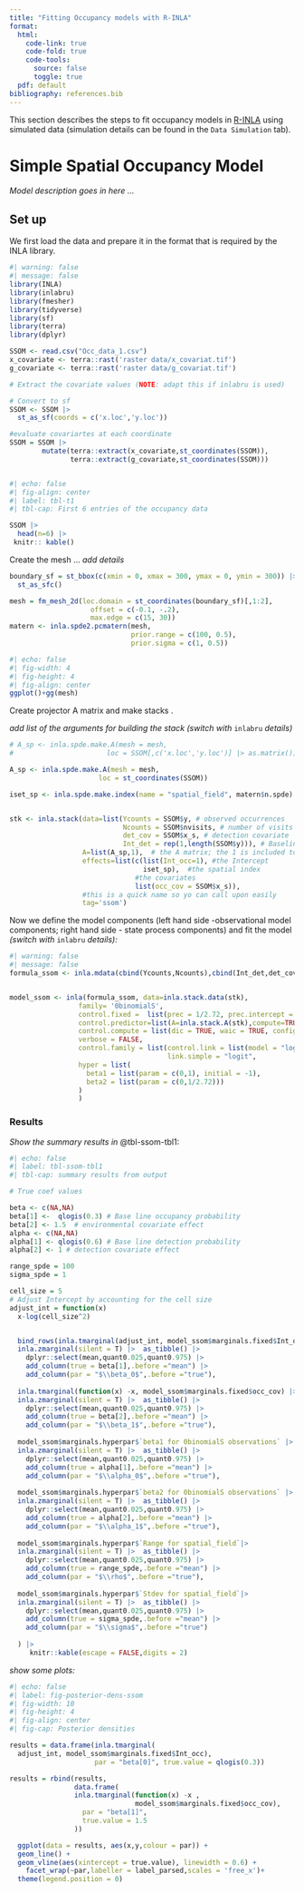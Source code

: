 ```yaml
---
title: "Fitting Occupancy models with R-INLA"
format: 
  html: 
    code-link: true
    code-fold: true
    code-tools: 
      source: false
      toggle: true
  pdf: default
bibliography: references.bib
---
```


This section describes the steps to fit occupancy models in [R-INLA](https://www.r-inla.org/) using simulated data (simulation details can be found in the `Data Simulation` tab).

# Simple Spatial Occupancy Model

*Model description goes in here ...*

## Set up

We first load the data and prepare it in the format that is required by the INLA library.
```r
#| warning: false
#| message: false
library(INLA)
library(inlabru)
library(fmesher)
library(tidyverse)
library(sf)
library(terra)
library(dplyr)

SSOM <- read.csv("Occ_data_1.csv")
x_covariate <- terra::rast('raster data/x_covariat.tif')
g_covariate <- terra::rast('raster data/g_covariat.tif')

# Extract the covariate values (NOTE: adapt this if inlabru is used)

# Convert to sf 
SSOM <- SSOM |>
  st_as_sf(coords = c('x.loc','y.loc')) 

#evaluate covariartes at each coordinate
SSOM = SSOM |> 
        mutate(terra::extract(x_covariate,st_coordinates(SSOM)),
               terra::extract(g_covariate,st_coordinates(SSOM)))



```

```r
#| echo: false
#| fig-align: center
#| label: tbl-t1
#| tbl-cap: First 6 entries of the occupancy data

SSOM |>
  head(n=6) |>
 knitr:: kable()

```

Create the mesh ... *add details*

```r
boundary_sf = st_bbox(c(xmin = 0, xmax = 300, ymax = 0, ymin = 300)) |> 
  st_as_sfc()

mesh = fm_mesh_2d(loc.domain = st_coordinates(boundary_sf)[,1:2],
                    offset = c(-0.1, -.2),
                    max.edge = c(15, 30))
matern <- inla.spde2.pcmatern(mesh,
                              prior.range = c(100, 0.5),  
                              prior.sigma = c(1, 0.5))

```

```r
#| echo: false
#| fig-width: 4
#| fig-height: 4
#| fig-align: center
ggplot()+gg(mesh)
```

Create projector A matrix and make stacks .

*add list of the arguments for building the stack (switch with* `inlabru` *details)*

```r
# A_sp <- inla.spde.make.A(mesh = mesh, 
#                       loc = SSOM[,c('x.loc','y.loc')] |> as.matrix())

A_sp <- inla.spde.make.A(mesh = mesh, 
                      loc = st_coordinates(SSOM))

iset_sp <- inla.spde.make.index(name = "spatial_field", matern$n.spde)


stk <- inla.stack(data=list(Ycounts = SSOM$y, # observed occurrences
                            Ncounts = SSOM$nvisits, # number of visits
                            det_cov = SSOM$x_s, # detection covariate
                            Int_det = rep(1,length(SSOM$y))), # Baseline detection 
                  A=list(A_sp,1),  # the A matrix; the 1 is included to make the list(covariates)
                  effects=list(c(list(Int_occ=1), #the Intercept
                                 iset_sp),  #the spatial index
                               #the covariates
                               list(occ_cov = SSOM$x_s)), 
                  #this is a quick name so yo can call upon easily
                  tag='ssom')


```

Now we define the model components (left hand side -observational model components; right hand side - state process components) and fit the model *(switch with* `inlabru` *details):*

```r
#| warning: false
#| message: false
formula_ssom <- inla.mdata(cbind(Ycounts,Ncounts),cbind(Int_det,det_cov)) ~  -1 + Int_occ +  occ_cov +  f(spatial_field, model=matern) 


model_ssom <- inla(formula_ssom, data=inla.stack.data(stk), 
                 family= '0binomialS',
                 control.fixed =  list(prec = 1/2.72, prec.intercept = 1/2.72),
                 control.predictor=list(A=inla.stack.A(stk),compute=TRUE),
                 control.compute = list(dic = TRUE, waic = TRUE, config = TRUE),
                 verbose = FALSE,
                 control.family = list(control.link = list(model = "logit"),
                                       link.simple = "logit",
                 hyper = list(
                   beta1 = list(param = c(0,1), initial = -1),
                   beta2 = list(param = c(0,1/2.72)))
                 )
                 )

```

### Results

*Show the summary results in* @tbl-ssom-tbl1:

```r
#| echo: false
#| label: tbl-ssom-tbl1
#| tbl-cap: summary results from output

# True coef values

beta <- c(NA,NA)
beta[1] <-  qlogis(0.3) # Base line occupancy probability
beta[2] <- 1.5  # environmental covariate effect
alpha <- c(NA,NA)
alpha[1] <- qlogis(0.6) # Base line detection probability
alpha[2] <- 1 # detection covariate effect

range_spde = 100
sigma_spde = 1

cell_size = 5
# Adjust Intercept by accounting for the cell size
adjust_int = function(x)
  x-log(cell_size^2)


  bind_rows(inla.tmarginal(adjust_int, model_ssom$marginals.fixed$Int_occ) |>
  inla.zmarginal(silent = T) |>  as_tibble() |> 
    dplyr::select(mean,quant0.025,quant0.975) |>
    add_column(true = beta[1],.before ="mean") |>
    add_column(par = "$\\beta_0$",.before ="true"),
  
  inla.tmarginal(function(x) -x, model_ssom$marginals.fixed$occ_cov) |>
  inla.zmarginal(silent = T) |>  as_tibble() |> 
    dplyr::select(mean,quant0.025,quant0.975) |>
    add_column(true = beta[2],.before ="mean") |>
    add_column(par = "$\\beta_1$",.before ="true"),
  
  model_ssom$marginals.hyperpar$`beta1 for 0binomialS observations` |>
  inla.zmarginal(silent = T) |>  as_tibble() |> 
    dplyr::select(mean,quant0.025,quant0.975) |>
    add_column(true = alpha[1],.before ="mean") |>
    add_column(par = "$\\alpha_0$",.before ="true"),
  
  model_ssom$marginals.hyperpar$`beta2 for 0binomialS observations` |>
  inla.zmarginal(silent = T) |>  as_tibble() |> 
    dplyr::select(mean,quant0.025,quant0.975) |>
    add_column(true = alpha[2],.before ="mean") |>
    add_column(par = "$\\alpha_1$",.before ="true"),
  
  model_ssom$marginals.hyperpar$`Range for spatial_field`|>
  inla.zmarginal(silent = T) |>  as_tibble() |> 
    dplyr::select(mean,quant0.025,quant0.975) |>
    add_column(true = range_spde,.before ="mean") |>
    add_column(par = "$\\rho$",.before ="true"),
  
  model_ssom$marginals.hyperpar$`Stdev for spatial_field`|>
  inla.zmarginal(silent = T) |>  as_tibble() |> 
    dplyr::select(mean,quant0.025,quant0.975) |>
    add_column(true = sigma_spde,.before ="mean") |>
    add_column(par = "$\\sigma$",.before ="true")
  
  ) |> 
     knitr::kable(escape = FALSE,digits = 2)


```

*show some plots:*

```r
#| echo: false
#| label: fig-posterior-dens-ssom
#| fig-width: 10
#| fig-height: 4
#| fig-align: center
#| fig-cap: Posterior densities

results = data.frame(inla.tmarginal(
  adjust_int, model_ssom$marginals.fixed$Int_occ),
                     par = "beta[0]", true.value = qlogis(0.3))

results = rbind(results,
                data.frame(
                inla.tmarginal(function(x) -x ,
                               model_ssom$marginals.fixed$occ_cov),
                  par = "beta[1]",
                  true.value = 1.5
                ))

  ggplot(data = results, aes(x,y,colour = par)) +
  geom_line() +
  geom_vline(aes(xintercept = true.value), linewidth = 0.6) +
    facet_wrap(~par,labeller = label_parsed,scales = 'free_x')+
  theme(legend.position = 0)
```

